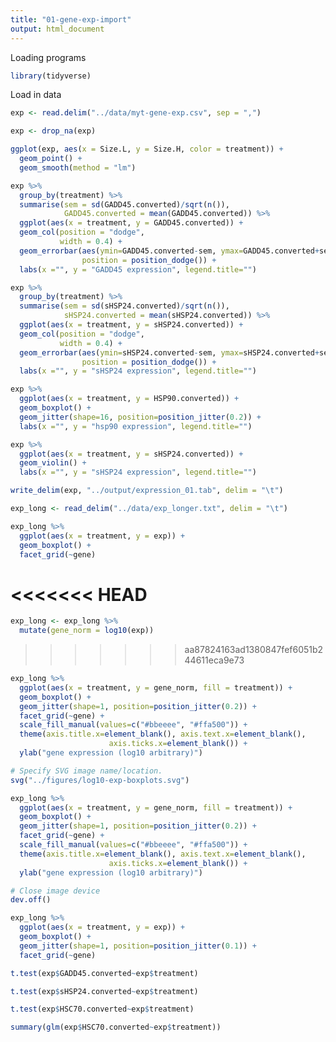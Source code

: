 ```yaml
---
title: "01-gene-exp-import"
output: html_document
---
```


Loading programs
```r
library(tidyverse)
```


Load in data

```r
exp <- read.delim("../data/myt-gene-exp.csv", sep = ",")
```

```r
exp <- drop_na(exp)
```


```r
ggplot(exp, aes(x = Size.L, y = Size.H, color = treatment)) +
  geom_point() +
  geom_smooth(method = "lm")
```


```r
exp %>% 
  group_by(treatment) %>%
  summarise(sem = sd(GADD45.converted)/sqrt(n()),
            GADD45.converted = mean(GADD45.converted)) %>%
  ggplot(aes(x = treatment, y = GADD45.converted)) + 
  geom_col(position = "dodge",
           width = 0.4) + 
  geom_errorbar(aes(ymin=GADD45.converted-sem, ymax=GADD45.converted+sem), width=.4,
                position = position_dodge()) +
  labs(x ="", y = "GADD45 expression", legend.title="") 
```


```r
exp %>% 
  group_by(treatment) %>%
  summarise(sem = sd(sHSP24.converted)/sqrt(n()),
            sHSP24.converted = mean(sHSP24.converted)) %>%
  ggplot(aes(x = treatment, y = sHSP24.converted)) + 
  geom_col(position = "dodge",
           width = 0.4) + 
  geom_errorbar(aes(ymin=sHSP24.converted-sem, ymax=sHSP24.converted+sem), width=.4,
                position = position_dodge()) +
  labs(x ="", y = "sHSP24 expression", legend.title="") 
```
```r
exp %>% 
  ggplot(aes(x = treatment, y = HSP90.converted)) + 
  geom_boxplot() + 
  geom_jitter(shape=16, position=position_jitter(0.2)) +
  labs(x ="", y = "hsp90 expression", legend.title="") 
```
```r
exp %>% 
  ggplot(aes(x = treatment, y = sHSP24.converted)) + 
  geom_violin() + 
  labs(x ="", y = "sHSP24 expression", legend.title="") 
```
```r
write_delim(exp, "../output/expression_01.tab", delim = "\t")
```




```r

exp_long <- read_delim("../data/exp_longer.txt", delim = "\t")

```



```r
exp_long %>%
  ggplot(aes(x = treatment, y = exp)) +
  geom_boxplot() +
  facet_grid(~gene)

```


<<<<<<< HEAD
=======
```r
exp_long <- exp_long %>%
  mutate(gene_norm = log10(exp))
```
>>>>>>> aa87824163ad1380847fef6051b244611eca9e73


```r
exp_long %>% 
  ggplot(aes(x = treatment, y = gene_norm, fill = treatment)) + 
  geom_boxplot() + 
  geom_jitter(shape=1, position=position_jitter(0.2)) +
  facet_grid(~gene) +
  scale_fill_manual(values=c("#bbeeee", "#ffa500")) +
  theme(axis.title.x=element_blank(), axis.text.x=element_blank(),
                      axis.ticks.x=element_blank()) +
  ylab("gene expression (log10 arbitrary)")
```

```r

# Specify SVG image name/location.
svg("../figures/log10-exp-boxplots.svg")

exp_long %>% 
  ggplot(aes(x = treatment, y = gene_norm, fill = treatment)) + 
  geom_boxplot() + 
  geom_jitter(shape=1, position=position_jitter(0.2)) +
  facet_grid(~gene) +
  scale_fill_manual(values=c("#bbeeee", "#ffa500")) +
  theme(axis.title.x=element_blank(), axis.text.x=element_blank(),
                      axis.ticks.x=element_blank()) +
  ylab("gene expression (log10 arbitrary)")

# Close image device
dev.off()

```




```r
exp_long %>% 
  ggplot(aes(x = treatment, y = exp)) + 
  geom_boxplot() + 
  geom_jitter(shape=1, position=position_jitter(0.1)) +
  facet_grid(~gene)
```




```r
t.test(exp$GADD45.converted~exp$treatment)
```
```r
t.test(exp$sHSP24.converted~exp$treatment)
```



```r
t.test(exp$HSC70.converted~exp$treatment)
```
```r
summary(glm(exp$HSC70.converted~exp$treatment))

```

